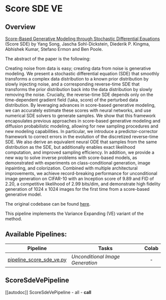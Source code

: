 <!--Copyright 2022 The HuggingFace Team. All rights reserved.

Licensed under the Apache License, Version 2.0 (the "License"); you may not use this file except in compliance with
the License. You may obtain a copy of the License at

http://www.apache.org/licenses/LICENSE-2.0

Unless required by applicable law or agreed to in writing, software distributed under the License is distributed on
an "AS IS" BASIS, WITHOUT WARRANTIES OR CONDITIONS OF ANY KIND, either express or implied. See the License for the
specific language governing permissions and limitations under the License.
-->

# Score SDE VE

## Overview

[Score-Based Generative Modeling through Stochastic Differential Equations](https://arxiv.org/abs/2011.13456) (Score SDE) by Yang Song, Jascha Sohl-Dickstein, Diederik P. Kingma, Abhishek Kumar, Stefano Ermon and Ben Poole.

The abstract of the paper is the following:

Creating noise from data is easy; creating data from noise is generative modeling. We present a stochastic differential equation (SDE) that smoothly transforms a complex data distribution to a known prior distribution by slowly injecting noise, and a corresponding reverse-time SDE that transforms the prior distribution back into the data distribution by slowly removing the noise. Crucially, the reverse-time SDE depends only on the time-dependent gradient field (\aka, score) of the perturbed data distribution. By leveraging advances in score-based generative modeling, we can accurately estimate these scores with neural networks, and use numerical SDE solvers to generate samples. We show that this framework encapsulates previous approaches in score-based generative modeling and diffusion probabilistic modeling, allowing for new sampling procedures and new modeling capabilities. In particular, we introduce a predictor-corrector framework to correct errors in the evolution of the discretized reverse-time SDE. We also derive an equivalent neural ODE that samples from the same distribution as the SDE, but additionally enables exact likelihood computation, and improved sampling efficiency. In addition, we provide a new way to solve inverse problems with score-based models, as demonstrated with experiments on class-conditional generation, image inpainting, and colorization. Combined with multiple architectural improvements, we achieve record-breaking performance for unconditional image generation on CIFAR-10 with an Inception score of 9.89 and FID of 2.20, a competitive likelihood of 2.99 bits/dim, and demonstrate high fidelity generation of 1024 x 1024 images for the first time from a score-based generative model.

The original codebase can be found [here](https://github.com/yang-song/score_sde_pytorch).

This pipeline implements the Variance Expanding (VE) variant of the method.

## Available Pipelines:

| Pipeline | Tasks | Colab
|---|---|:---:|
| [pipeline_score_sde_ve.py](https://github.com/huggingface/diffusers/blob/main/src/diffusers/pipelines/score_sde_ve/pipeline_score_sde_ve.py) | *Unconditional Image Generation* | - |

## ScoreSdeVePipeline
[[autodoc]] ScoreSdeVePipeline
	- all
	- __call__
